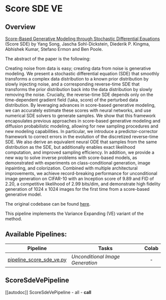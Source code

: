 <!--Copyright 2022 The HuggingFace Team. All rights reserved.

Licensed under the Apache License, Version 2.0 (the "License"); you may not use this file except in compliance with
the License. You may obtain a copy of the License at

http://www.apache.org/licenses/LICENSE-2.0

Unless required by applicable law or agreed to in writing, software distributed under the License is distributed on
an "AS IS" BASIS, WITHOUT WARRANTIES OR CONDITIONS OF ANY KIND, either express or implied. See the License for the
specific language governing permissions and limitations under the License.
-->

# Score SDE VE

## Overview

[Score-Based Generative Modeling through Stochastic Differential Equations](https://arxiv.org/abs/2011.13456) (Score SDE) by Yang Song, Jascha Sohl-Dickstein, Diederik P. Kingma, Abhishek Kumar, Stefano Ermon and Ben Poole.

The abstract of the paper is the following:

Creating noise from data is easy; creating data from noise is generative modeling. We present a stochastic differential equation (SDE) that smoothly transforms a complex data distribution to a known prior distribution by slowly injecting noise, and a corresponding reverse-time SDE that transforms the prior distribution back into the data distribution by slowly removing the noise. Crucially, the reverse-time SDE depends only on the time-dependent gradient field (\aka, score) of the perturbed data distribution. By leveraging advances in score-based generative modeling, we can accurately estimate these scores with neural networks, and use numerical SDE solvers to generate samples. We show that this framework encapsulates previous approaches in score-based generative modeling and diffusion probabilistic modeling, allowing for new sampling procedures and new modeling capabilities. In particular, we introduce a predictor-corrector framework to correct errors in the evolution of the discretized reverse-time SDE. We also derive an equivalent neural ODE that samples from the same distribution as the SDE, but additionally enables exact likelihood computation, and improved sampling efficiency. In addition, we provide a new way to solve inverse problems with score-based models, as demonstrated with experiments on class-conditional generation, image inpainting, and colorization. Combined with multiple architectural improvements, we achieve record-breaking performance for unconditional image generation on CIFAR-10 with an Inception score of 9.89 and FID of 2.20, a competitive likelihood of 2.99 bits/dim, and demonstrate high fidelity generation of 1024 x 1024 images for the first time from a score-based generative model.

The original codebase can be found [here](https://github.com/yang-song/score_sde_pytorch).

This pipeline implements the Variance Expanding (VE) variant of the method.

## Available Pipelines:

| Pipeline | Tasks | Colab
|---|---|:---:|
| [pipeline_score_sde_ve.py](https://github.com/huggingface/diffusers/blob/main/src/diffusers/pipelines/score_sde_ve/pipeline_score_sde_ve.py) | *Unconditional Image Generation* | - |

## ScoreSdeVePipeline
[[autodoc]] ScoreSdeVePipeline
	- all
	- __call__
